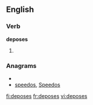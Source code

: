 ==English==

===Verb===
'''deposes'''

# {{third-person singular of|[[depose]]}}

===Anagrams===
* {{alphagram|deeopss}}
* [[speedos#English|speedos]], [[Speedos#English|Speedos]]

[[fi:deposes]]
[[fr:deposes]]
[[vi:deposes]]